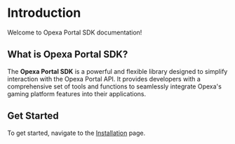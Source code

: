 # Introduction

Welcome to Opexa Portal SDK documentation!

## What is Opexa Portal SDK?

The **Opexa Portal SDK** is a powerful and flexible library designed to simplify interaction with the Opexa Portal API. It provides developers with a comprehensive set of tools and functions to seamlessly integrate Opexa's gaming platform features into their applications.

## Get Started

To get started, navigate to the [Installation](/installation) page.
